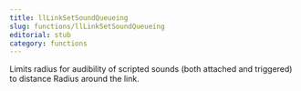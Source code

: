 ```yaml
---
title: llLinkSetSoundQueueing
slug: functions/llLinkSetSoundQueueing
editorial: stub
category: functions
---
```


<LSLFunction name="llLinkSetSoundQueueing"/>

Limits radius for audibility of scripted sounds (both attached and triggered) to distance Radius around the link.
